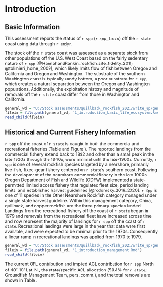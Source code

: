 # Introduction


## Basic Information

This assessment reports the status of `r spp` (*`r spp_latin`*) off the `r state` coast using data through `r endyr`. 

The stock off the `r state` coast was assessed as a separate stock from other populations off the U.S. West Coast based on the fairly sedentary nature of `r spp` [@HannahandRankin_rockfish_site_fidelity_2011; @tolimieri_home_2009], which likely limits flow of fish between Oregon and California and Oregon and Washington. The substrate of the southern Washington coast is typically sandy bottom, a poor substrate for `r spp`, which creates a natural separation between the Oregon and Washington populations. Additionally, the exploitation history and magnitude of removals off the `r state` coast differ from those in Washington and California.    

<!-- Life history -->

```r
general_wd = "U:/Stock assessments/quillback_rockfish_2021/write_up/general_text"
filein = file.path(general_wd, '1_introduction_basic_life_ecosystem.Rmd')
read_child(filein)
```

## Historical and Current Fishery Information

`r Spp` off the coast of `r state` is caught in both the commercial and recreational fisheries (Table \ref{tab:allcatches} and Figure \ref{fig:catch}). The reported landings from the commercial fishery extend back to 1892 and other than a small peak in the late 1930s through the 1940s, were minimal until the late-1960s. Currently, `r spp` is one of several rockfish species targeted by a nearshore, primarily live-fish, fixed-gear fishery centered on `r state`'s southern coast. Following the development of the nearshore commercial fishery in the late 1990s, Oregon Department of Fish and Wildlife (ODFW) implemented a state-permitted limited access fishery that regulated fleet size, period landing limits, and established harvest guidelines [@rodomsky_2019_2020]. `r Spp` is one of 11 species in the Other Nearshore Rockfish category managed under a single state harvest guideline. Within this management category, China, quillback, and copper rockfish are the three primary species landed. Landings from the recreational fishery off the coast of `r state` began in 1979 and removals from the recreational fleet have increased across time and now represent the majority of landings for `r spp` off the coast of `r state`. Recreational landings were large in the year that data were first available, and were expected to be minimal prior to the 1970s. Consequently a linear ramp in recreational landings was applied from 1970 to 1979.


<!-- Summary of Management History and Performance -->

```r
general_wd = "U:/Stock assessments/quillback_rockfish_2021/write_up/general_text"
filein = file.path(general_wd, '1_introduction_management.Rmd')
read_child(filein)
```

The current OFL contribution and implied ACL contribution for `r spp` North of 40$^\circ$ 10' Lat. N., the state/specific ACL allocation (58.4% for `r state`; Groundfish Management Team, pers. comm.), and the total removals are shown in Table \ref{tab:ofl}.
